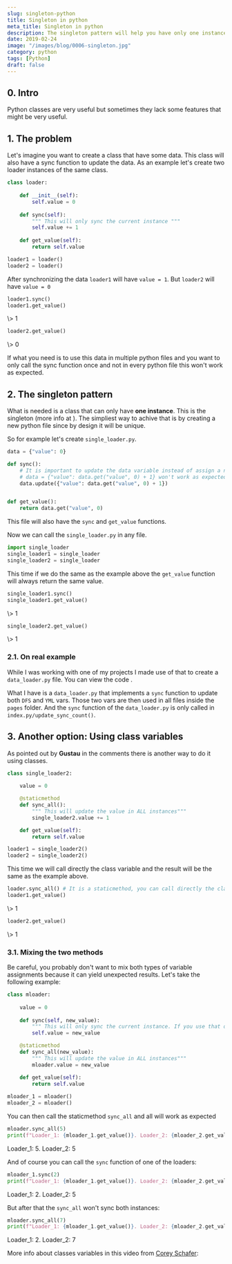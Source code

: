 ```yaml
---
slug: singleton-python
title: Singleton in python
meta_title: Singleton in python
description: The singleton pattern will help you have only one instance and allow you to call only one sync function.
date: 2019-02-24
image: "/images/blog/0006-singleton.jpg"
category: python
tags: [Python]
draft: false
---
```


## 0. Intro

Python classes are very useful but sometimes they lack some features that might be very useful.

## 1. The problem
Let's imagine you want to create a class that have some data. This class will also have a sync function to update the data. As an example let's create two loader instances of the same class.

```python
class loader:
  
    def __init__(self):
        self.value = 0
      
    def sync(self):
        """ This will only sync the current instance """
        self.value += 1
      
    def get_value(self):
        return self.value

loader1 = loader()
loader2 = loader()
```

After synchronizing the data `loader1` will have `value = 1`. But `loader2` will have `value = 0`

```python
loader1.sync()
loader1.get_value()
```
<TerminalOutput className="mb-6">
  \> 1
</TerminalOutput>

```python
loader2.get_value()
```
<TerminalOutput>
  \> 0
</TerminalOutput>

If what you need is to use this data in multiple python files and you want to only call the sync function once and not in every python file this won't work as expected.

## 2. The singleton pattern
What is needed is a class that can only have **one instance**. This is the singleton (more info at <FancyLink linkText="Python3 patterns and idioms" url="https://python-3-patterns-idioms-test.readthedocs.io/en/latest/Singleton.html" company="readthedocs"/>). The simpliest way to achive that is by creating a new python file since by design it will be unique.

So for example let's create `single_loader.py`.

```python
data = {"value": 0}

def sync():
    # It is important to update the data variable instead of assign a new value
    # data = {"value": data.get("value", 0) + 1} won't work as expected
    data.update({"value": data.get("value", 0) + 1})


def get_value():
    return data.get("value", 0)

```

This file will also have the `sync` and `get_value` functions.

Now we can call the `single_loader.py` in any file.

```python
import single_loader
single_loader1 = single_loader
single_loader2 = single_loader
```

This time if we do the same as the example above the `get_value` function will always return the same value.

```python
single_loader1.sync()
single_loader1.get_value()
```
<TerminalOutput className="mb-6">
  \> 1
</TerminalOutput>

```python
single_loader2.get_value()
```
<TerminalOutput>
  \> 1
</TerminalOutput>

### 2.1. On real example

While I was working with one of my <FancyLink linkText="Dash" url="https://plot.ly/products/dash/" company="plotly"/> projects I made use of that to create a `data_loader.py` file. You can view the code <FancyLink linkText="Expensor personal" url="https://github.com/villoro/expensor_personal/tree/4.3.3/src" dark="true"/>.

What I have is a `data_loader.py` that implements a `sync` function to update both `DFS` and `YML` vars. Those two vars are then used in all files inside the `pages` folder. And the `sync` function of the `data_loader.py` is only called in `index.py/update_sync_count()`.

## 3. Another option: Using class variables
As pointed out by **Gustau** in the comments there is another way to do it using classes.

```python
class single_loader2:
    
    value = 0

    @staticmethod
    def sync_all():
        """ This will update the value in ALL instances"""
        single_loader2.value += 1

    def get_value(self):
        return self.value

loader1 = single_loader2()
loader2 = single_loader2()
```

This time we will call directly the class variable and the result will be the same as the example above.

```python
loader.sync_all() # It is a staticmethod, you can call directly the class function
loader1.get_value()
```
<TerminalOutput className="mb-6">
  \> 1
</TerminalOutput>

```python
loader2.get_value()
```
<TerminalOutput>
  \> 1
</TerminalOutput>

### 3.1. Mixing the two methods

Be careful, you probably don't want to mix both types of variable assignments because it can yield unexpected results. Let's take the following example:

```python
class mloader:
    
    value = 0
    
    def sync(self, new_value):
        """ This will only sync the current instance. If you use that one time the sync all won't work"""
        self.value = new_value

    @staticmethod
    def sync_all(new_value):
        """ This will update the value in ALL instances"""
        mloader.value = new_value

    def get_value(self):
        return self.value
    
mloader_1 = mloader()
mloader_2 = mloader()
```

You can then call the staticmethod `sync_all` and all will work as expected

```python
mloader.sync_all(5)
print(f"Loader_1: {mloader_1.get_value()}. Loader_2: {mloader_2.get_value()}")
```
<TerminalOutput>
  Loader_1: 5. Loader_2: 5
</TerminalOutput>

And of course you can call the `sync` function of one of the loaders:

```python
mloader_1.sync(2)
print(f"Loader_1: {mloader_1.get_value()}. Loader_2: {mloader_2.get_value()}")
```
<TerminalOutput>
  Loader_1: 2. Loader_2: 5
</TerminalOutput>

But after that the `sync_all` won't sync both instances:

```python
mloader.sync_all(7)
print(f"Loader_1: {mloader_1.get_value()}. Loader_2: {mloader_2.get_value()}")
```
<TerminalOutput>
  Loader_1: 2. Loader_2: 7
</TerminalOutput>

More info about classes variables in this video from [Corey Schafer](https://www.youtube.com/channel/UCCezIgC97PvUuR4_gbFUs5g):
